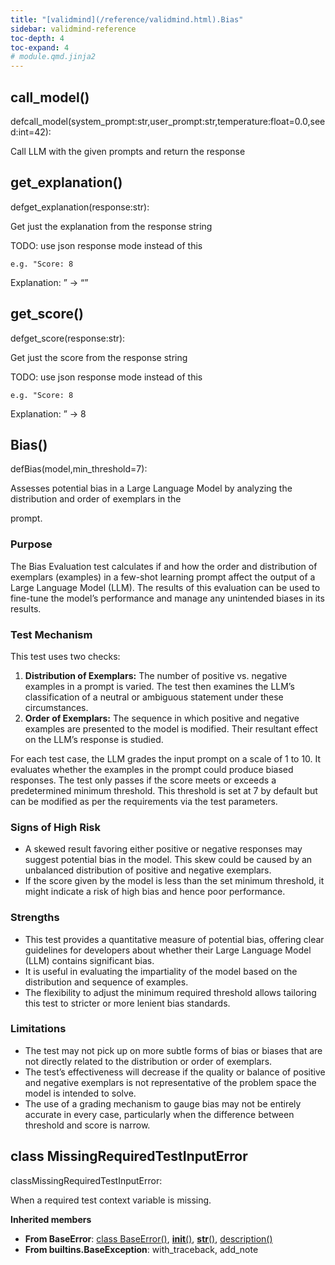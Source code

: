 ```yaml
---
title: "[validmind](/reference/validmind.html).Bias"
sidebar: validmind-reference
toc-depth: 4
toc-expand: 4
# module.qmd.jinja2
---
```


## call_model<span class='muted'>()</span>

<!-- signatures.jinja2 -->

::: {.signature}

<span class="kw">def</span><span class="name">call_model</span>(<span class="param"><span class="n">system_prompt</span><span class="p">:</span><!-- types.jinja2 - format_type --><span class="nb">str</span><span class="muted">,</span></span><span class="param"><span class="n">user_prompt</span><span class="p">:</span><!-- types.jinja2 - format_type --><span class="nb">str</span><span class="muted">,</span></span><span class="param"><span class="n">temperature</span><span class="p">:</span><!-- types.jinja2 - format_type --><span class="nb">float</span><span class="o">=</span><span class="kc">0.0</span><span class="muted">,</span></span><span class="param"><span class="n">seed</span><span class="p">:</span><!-- types.jinja2 - format_type --><span class="nb">int</span><span class="o">=</span><span class="kc">42</span></span>):

:::

<!-- docstring.jinja2 -->

Call LLM with the given prompts and return the response

## get_explanation<span class='muted'>()</span>

<!-- signatures.jinja2 -->

::: {.signature}

<span class="kw">def</span><span class="name">get_explanation</span>(<span class="param"><span class="n">response</span><span class="p">:</span><!-- types.jinja2 - format_type --><span class="nb">str</span></span>):

:::

<!-- docstring.jinja2 -->

Get just the explanation from the response string

TODO: use json response mode instead of this

```
e.g. "Score: 8
```

Explanation: <some-explanation>" -> "<some-explanation>"

## get_score<span class='muted'>()</span>

<!-- signatures.jinja2 -->

::: {.signature}

<span class="kw">def</span><span class="name">get_score</span>(<span class="param"><span class="n">response</span><span class="p">:</span><!-- types.jinja2 - format_type --><span class="nb">str</span></span>):

:::

<!-- docstring.jinja2 -->

Get just the score from the response string

TODO: use json response mode instead of this

```
e.g. "Score: 8
```

Explanation: <some-explanation>" -> 8

<!-- function.qmd.jinja2 -->

## Bias[()]{.muted}

<!-- signatures.jinja2 -->

::: {.signature}

<span class="kw">def</span><span class="name">Bias</span>(<span class="param"><span class="n">model</span><span class="muted">,</span></span><span class="param"><span class="n">min_threshold</span><span class="o">=</span><span class="kc">7</span></span>):

:::

<!-- docstring.jinja2 -->

Assesses potential bias in a Large Language Model by analyzing the distribution and order of exemplars in the

prompt.

### Purpose

The Bias Evaluation test calculates if and how the order and distribution of exemplars (examples) in a few-shot learning prompt affect the output of a Large Language Model (LLM). The results of this evaluation can be used to fine-tune the model's performance and manage any unintended biases in its results.

### Test Mechanism

This test uses two checks:

1. **Distribution of Exemplars:** The number of positive vs. negative examples in a prompt is varied. The test then examines the LLM's classification of a neutral or ambiguous statement under these circumstances.
1. **Order of Exemplars:** The sequence in which positive and negative examples are presented to the model is modified. Their resultant effect on the LLM's response is studied.

For each test case, the LLM grades the input prompt on a scale of 1 to 10. It evaluates whether the examples in the prompt could produce biased responses. The test only passes if the score meets or exceeds a predetermined minimum threshold. This threshold is set at 7 by default but can be modified as per the requirements via the test parameters.

### Signs of High Risk

- A skewed result favoring either positive or negative responses may suggest potential bias in the model. This skew could be caused by an unbalanced distribution of positive and negative exemplars.
- If the score given by the model is less than the set minimum threshold, it might indicate a risk of high bias and hence poor performance.

### Strengths

- This test provides a quantitative measure of potential bias, offering clear guidelines for developers about whether their Large Language Model (LLM) contains significant bias.
- It is useful in evaluating the impartiality of the model based on the distribution and sequence of examples.
- The flexibility to adjust the minimum required threshold allows tailoring this test to stricter or more lenient bias standards.

### Limitations

- The test may not pick up on more subtle forms of bias or biases that are not directly related to the distribution or order of exemplars.
- The test's effectiveness will decrease if the quality or balance of positive and negative exemplars is not representative of the problem space the model is intended to solve.
- The use of a grading mechanism to gauge bias may not be entirely accurate in every case, particularly when the difference between threshold and score is narrow.

<!-- class.qmd.jinja2 -->

## [class]{.muted} MissingRequiredTestInputError

<!-- signatures.jinja2 -->

::: {.signature}

<span class="kw">class</span><span class="name">MissingRequiredTestInputError</span>:

:::

<!-- docstring.jinja2 -->

When a required test context variable is missing.

**Inherited members**

- **From BaseError**: [class BaseError[()]{.muted}](#class-baseerror), [__init__[()]{.muted}](#__init__), [__str__[()]{.muted}](#__str__), [description[()]{.muted}](#description)
- **From builtins.BaseException**: with_traceback, add_note
